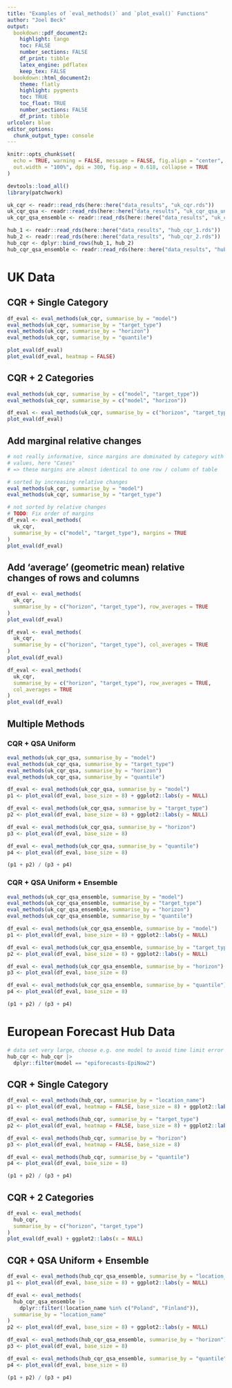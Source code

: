 ```yaml
---
title: "Examples of `eval_methods()` and `plot_eval()` Functions"
author: "Joel Beck"
output:
  bookdown::pdf_document2:
    highlight: tango
    toc: FALSE
    number_sections: FALSE
    df_print: tibble
    latex_engine: pdflatex
    keep_tex: FALSE
  bookdown::html_document2:
    theme: flatly
    highlight: pygments
    toc: TRUE
    toc_float: TRUE
    number_sections: FALSE
    df_print: tibble
urlcolor: blue
editor_options: 
  chunk_output_type: console
---
```


```r
knitr::opts_chunk$set(
  echo = TRUE, warning = FALSE, message = FALSE, fig.align = "center",
  out.width = "100%", dpi = 300, fig.asp = 0.618, collapse = TRUE
)
```


```r
devtools::load_all()
library(patchwork)

uk_cqr <- readr::read_rds(here::here("data_results", "uk_cqr.rds"))
uk_cqr_qsa <- readr::read_rds(here::here("data_results", "uk_cqr_qsa_uniform.rds"))
uk_cqr_qsa_ensemble <- readr::read_rds(here::here("data_results", "uk_cqr_qsa_uniform_ensemble.rds"))

hub_1 <- readr::read_rds(here::here("data_results", "hub_cqr_1.rds"))
hub_2 <- readr::read_rds(here::here("data_results", "hub_cqr_2.rds"))
hub_cqr <- dplyr::bind_rows(hub_1, hub_2)
hub_cqr_qsa_ensemble <- readr::read_rds(here::here("data_results", "hub_cqr_qsa_uniform_ensemble_subset.rds"))
```

# UK Data

## CQR + Single Category

```r
df_eval <- eval_methods(uk_cqr, summarise_by = "model")
eval_methods(uk_cqr, summarise_by = "target_type")
eval_methods(uk_cqr, summarise_by = "horizon")
eval_methods(uk_cqr, summarise_by = "quantile")

plot_eval(df_eval)
plot_eval(df_eval, heatmap = FALSE)
```


## CQR + 2 Categories

```r
eval_methods(uk_cqr, summarise_by = c("model", "target_type"))
eval_methods(uk_cqr, summarise_by = c("model", "horizon"))

df_eval <- eval_methods(uk_cqr, summarise_by = c("horizon", "target_type"))
plot_eval(df_eval)
```

## Add marginal relative changes

```r
# not really informative, since margins are dominated by category with largest
# values, here "Cases"
# => these margins are almost identical to one row / column of table

# sorted by increasing relative changes
eval_methods(uk_cqr, summarise_by = "model")
eval_methods(uk_cqr, summarise_by = "target_type")

# not sorted by relative changes
# TODO: Fix order of margins
df_eval <- eval_methods(
  uk_cqr,
  summarise_by = c("model", "target_type"), margins = TRUE
)
plot_eval(df_eval)
```


## Add 'average' (geometric mean) relative changes of rows and columns

```r
df_eval <- eval_methods(
  uk_cqr,
  summarise_by = c("horizon", "target_type"), row_averages = TRUE
)
plot_eval(df_eval)

df_eval <- eval_methods(
  uk_cqr,
  summarise_by = c("horizon", "target_type"), col_averages = TRUE
)
plot_eval(df_eval)

df_eval <- eval_methods(
  uk_cqr,
  summarise_by = c("horizon", "target_type"), row_averages = TRUE,
  col_averages = TRUE
)
plot_eval(df_eval)
```

## Multiple Methods

### CQR + QSA Uniform

```r
eval_methods(uk_cqr_qsa, summarise_by = "model")
eval_methods(uk_cqr_qsa, summarise_by = "target_type")
eval_methods(uk_cqr_qsa, summarise_by = "horizon")
eval_methods(uk_cqr_qsa, summarise_by = "quantile")
```


```r
df_eval <- eval_methods(uk_cqr_qsa, summarise_by = "model")
p1 <- plot_eval(df_eval, base_size = 8) + ggplot2::labs(y = NULL)

df_eval <- eval_methods(uk_cqr_qsa, summarise_by = "target_type")
p2 <- plot_eval(df_eval, base_size = 8) + ggplot2::labs(y = NULL)

df_eval <- eval_methods(uk_cqr_qsa, summarise_by = "horizon")
p3 <- plot_eval(df_eval, base_size = 8)

df_eval <- eval_methods(uk_cqr_qsa, summarise_by = "quantile")
p4 <- plot_eval(df_eval, base_size = 8)

(p1 + p2) / (p3 + p4)
```

### CQR + QSA Uniform + Ensemble

```r
eval_methods(uk_cqr_qsa_ensemble, summarise_by = "model")
eval_methods(uk_cqr_qsa_ensemble, summarise_by = "target_type")
eval_methods(uk_cqr_qsa_ensemble, summarise_by = "horizon")
eval_methods(uk_cqr_qsa_ensemble, summarise_by = "quantile")
```

```r
df_eval <- eval_methods(uk_cqr_qsa_ensemble, summarise_by = "model")
p1 <- plot_eval(df_eval, base_size = 8) + ggplot2::labs(y = NULL)

df_eval <- eval_methods(uk_cqr_qsa_ensemble, summarise_by = "target_type")
p2 <- plot_eval(df_eval, base_size = 8) + ggplot2::labs(y = NULL)

df_eval <- eval_methods(uk_cqr_qsa_ensemble, summarise_by = "horizon")
p3 <- plot_eval(df_eval, base_size = 8)

df_eval <- eval_methods(uk_cqr_qsa_ensemble, summarise_by = "quantile")
p4 <- plot_eval(df_eval, base_size = 8)

(p1 + p2) / (p3 + p4)
```


# European Forecast Hub Data

```r
# data set very large, choose e.g. one model to avoid time limit error
hub_cqr <- hub_cqr |>
  dplyr::filter(model == "epiforecasts-EpiNow2")
```


## CQR + Single Category

```r
df_eval <- eval_methods(hub_cqr, summarise_by = "location_name")
p1 <- plot_eval(df_eval, heatmap = FALSE, base_size = 8) + ggplot2::labs(y = NULL)

df_eval <- eval_methods(hub_cqr, summarise_by = "target_type")
p2 <- plot_eval(df_eval, heatmap = FALSE, base_size = 8) + ggplot2::labs(y = NULL)

df_eval <- eval_methods(hub_cqr, summarise_by = "horizon")
p3 <- plot_eval(df_eval, heatmap = FALSE, base_size = 8)

df_eval <- eval_methods(hub_cqr, summarise_by = "quantile")
p4 <- plot_eval(df_eval, base_size = 8)

(p1 + p2) / (p3 + p4)
```

## CQR + 2 Categories

```r
df_eval <- eval_methods(
  hub_cqr,
  summarise_by = c("horizon", "target_type")
)
plot_eval(df_eval) + ggplot2::labs(x = NULL)
```


## CQR + QSA Uniform + Ensemble

```r
df_eval <- eval_methods(hub_cqr_qsa_ensemble, summarise_by = "location_name")
p1 <- plot_eval(df_eval, base_size = 8) + ggplot2::labs(y = NULL)

df_eval <- eval_methods(
  hub_cqr_qsa_ensemble |> 
    dplyr::filter(!location_name %in% c("Poland", "Finland")),
  summarise_by = "location_name"
)
p2 <- plot_eval(df_eval, base_size = 8) + ggplot2::labs(y = NULL)

df_eval <- eval_methods(hub_cqr_qsa_ensemble, summarise_by = "horizon")
p3 <- plot_eval(df_eval, base_size = 8)

df_eval <- eval_methods(hub_cqr_qsa_ensemble, summarise_by = "quantile")
p4 <- plot_eval(df_eval, base_size = 8)

(p1 + p2) / (p3 + p4)
```
